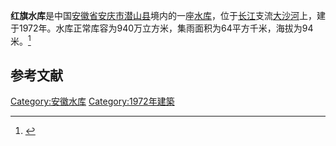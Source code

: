 {{Infobox Reservoir 
|name = 红旗水库
|nickname = 
|image = 
|image_caption = 
|map = 
|map_caption = 
|pushpin_map = 
|pushpin_map_caption = 
|code = BFAB3003173
|class = 
|location_of_reservoir = [[安徽省|安徽省]][[安庆市|安庆市]][[潜山县|潜山县]]
|location_of_dam = 
|inflow = 
|outflow = 
|catchment_area = 64
|reservoir_area = 
|mean_depth = 
|maximum_depth = 
|flood_level = 
|normal_water_level = 
|dead_water_level = 
|water_quality = 
|island = 
|maximum_storage_capacity = 
|normal_storage_capacity = 940万
|dead_storage_capacity = 
|type_of_dam = 
|elevation_of_dam = 
|height_of_dam = 
|length_of_dam = 
|width_of_dam = 
|installed_capacity = 
|irrigated_area =
|start = 
|complete = 1972年
|cost = 
|emigrate = 
|latd = 30.9043
|latm = 
|lats = 
|latNS = N
|longd = 119.0483
|longm = 
|longs = 
|longEW = E
|website = 
|footnotes = 
}}
'''红旗水库'''是中国[[安徽省|安徽省]][[安庆市|安庆市]][[潜山县|潜山县]]境内的一座[[水库|水库]]，位于[[长江|长江]]支流[[大沙河|大沙河]]上，建于1972年。水库正常库容为940万立方米，集雨面积为64平方千米，海拔为94米。<ref>{{cite web|url=http://brim.ihb.ac.cn/12/CN/12.asp|title=中国大中型水库基本特征数据库|work=中国生物多样性信息系统内陆水体生物学分部|deadurl=yes|archiveurl=https://web.archive.org/web/20120402061833/http://brim.ihb.ac.cn/12/CN/12.asp|archivedate=2012-04-02}}</ref>
== 参考文献 ==
{{Reflist}}

{{安徽小作品}}

[[Category:安徽水库|Category:安徽水库]]
[[Category:1972年建築|Category:1972年建築]]